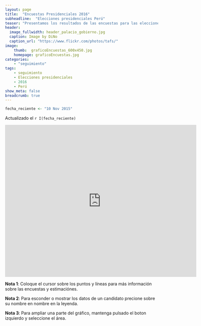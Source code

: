 ```yaml
---
layout: page
title:  "Encuestas Presidenciales 2016"
subheadline:  "Elecciones presidenciales Perú"
teaser: "Presentamos los resultados de las encuestas para las elecciones presidenciales 2016"
header:
  image_fullwidth: header_palacio_gobierno.jpg
  caption: Image by DiNo
  caption_url: "https://www.flickr.com/photos/tafs/"
image:
    thumb:  graficoEncuestas_600x450.jpg
    homepage: graficoEncuestas.jpg
categories:
    - "seguimiento"
tags:
    - seguimiento
    - Elecciones presidenciales
    - 2016 
    - Perú
show_meta: false
breadcrumb: true
---
```



```r
fecha_reciente <- "10 Nov 2015"
```


Actualizado el `r I(fecha_reciente)`

<iframe src="https://plot.ly/~AlejandroKantor/202.embed" style="width: 125%" frameBorder="0" height="500" scrolling="no" seamless="seamless"
class="myIframe">
<p>Hi SOF</p>
</iframe>

<script type="text/javascript" language="javascript"> 
$('.myIframe').css('height', $(window).height()+'px');
</script>
__Nota 1__: Coloque el cursor sobre los puntos y líneas para más información sobre las encuestas y estimaciónes.

__Nota 2__: Para esconder o mostrar los datos de un candidato precione sobre su nombre en nombre en la leyenda.

__Nota 3__: Para ampliar una parte del gráfico, mantenga pulsado el boton izquierdo y seleccione el área. 
<!--<iframe height="600" id="igraph" scrolling="no" seamless="seamless" src="https://plot.ly/~AlejandroKantor/202.embed" width="800" frameBorder="0"></iframe> -->





